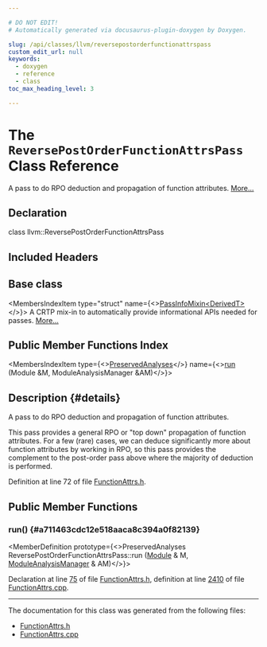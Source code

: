 ```yaml
---

# DO NOT EDIT!
# Automatically generated via docusaurus-plugin-doxygen by Doxygen.

slug: /api/classes/llvm/reversepostorderfunctionattrspass
custom_edit_url: null
keywords:
  - doxygen
  - reference
  - class
toc_max_heading_level: 3

---
```





# The `ReversePostOrderFunctionAttrsPass` Class Reference

<DoxygenPage pluginConfig={pluginConfig}>

A pass to do RPO deduction and propagation of function attributes. <a href="#details">More...</a>

## Declaration

<CodeBlock>class llvm::ReversePostOrderFunctionAttrsPass</CodeBlock>

## Included Headers

<IncludesList>
<IncludesListItem
  filePath="llvm/Transforms/IPO/FunctionAttrs.h"
  permalink="/docs/api/files/include/include/llvm/include/llvm/transforms/include/llvm/transforms/ipo/functionattrs-h"
  isLocal="true" />
</IncludesList>

## Base class

<MembersIndex>

<MembersIndexItem
  type="struct"
  name={<><a href="/docs/api/structs/llvm/passinfomixin">PassInfoMixin&lt;DerivedT&gt;</a></>}>
A CRTP mix-in to automatically provide informational APIs needed for passes. <a href="/docs/api/structs/llvm/passinfomixin/#details">More...</a>
</MembersIndexItem>

</MembersIndex>

## Public Member Functions Index

<MembersIndex>

<MembersIndexItem
  type={<><a href="/docs/api/classes/llvm/preservedanalyses">PreservedAnalyses</a></>}
  name={<><a href="#a711463cdc12e518aaca8c394a0f82139">run</a> (Module &amp;M, ModuleAnalysisManager &amp;AM)</>}>
</MembersIndexItem>

</MembersIndex>

## Description {#details}

A pass to do RPO deduction and propagation of function attributes.

This pass provides a general RPO or &quot;top down&quot; propagation of function attributes. For a few (rare) cases, we can deduce significantly more about function attributes by working in RPO, so this pass provides the complement to the post-order pass above where the majority of deduction is performed.

Definition at line 72 of file <a href="/docs/api/files/include/include/llvm/include/llvm/transforms/include/llvm/transforms/ipo/functionattrs-h">FunctionAttrs.h</a>.

<SectionDefinition>

## Public Member Functions

### run() {#a711463cdc12e518aaca8c394a0f82139}

<MemberDefinition
  prototype={<>PreservedAnalyses ReversePostOrderFunctionAttrsPass::run (<a href="/docs/api/classes/llvm/module">Module</a> &amp; M, <a href="/docs/api/namespaces/llvm/#af9c9208365fd9ce11392b4d79485e259">ModuleAnalysisManager</a> &amp; AM)</>}>

Declaration at line <a href="/docs/api/files/include/include/llvm/include/llvm/transforms/include/llvm/transforms/ipo/functionattrs-h/#l00075">75</a> of file <a href="/docs/api/files/include/include/llvm/include/llvm/transforms/include/llvm/transforms/ipo/functionattrs-h">FunctionAttrs.h</a>, definition at line <a href="/docs/api/files/lib/lib/transforms/lib/transforms/ipo/functionattrs-cpp/#l02410">2410</a> of file <a href="/docs/api/files/lib/lib/transforms/lib/transforms/ipo/functionattrs-cpp">FunctionAttrs.cpp</a>.
</MemberDefinition>

</SectionDefinition>

<hr/>

The documentation for this class was generated from the following files:

<ul>
<li><a href="/docs/api/files/include/include/llvm/include/llvm/transforms/include/llvm/transforms/ipo/functionattrs-h">FunctionAttrs.h</a></li>
<li><a href="/docs/api/files/lib/lib/transforms/lib/transforms/ipo/functionattrs-cpp">FunctionAttrs.cpp</a></li>
</ul>

</DoxygenPage>
